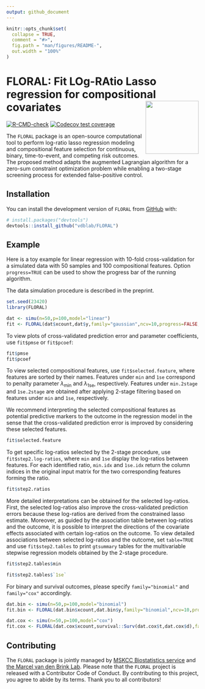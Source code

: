 ```yaml
---
output: github_document
---
```


<!-- README.md is generated from README.Rmd. Please edit that file -->

```r
knitr::opts_chunk$set(
  collapse = TRUE,
  comment = "#>",
  fig.path = "man/figures/README-",
  out.width = "100%"
)
```

# FLORAL: Fit LOg-RAtio Lasso regression for compositional covariates <img src="man/figures/logo.png" align="right" height="139" />

<!-- badges: start -->
[![R-CMD-check](https://github.com/vdblab/FLORAL/actions/workflows/R-CMD-check.yaml/badge.svg)](https://github.com/vdblab/FLORAL/actions/workflows/R-CMD-check.yaml)
[![Codecov test coverage](https://codecov.io/gh/vdblab/FLORAL/branch/master/graph/badge.svg)](https://app.codecov.io/gh/vdblab/FLORAL?branch=master)
<!-- badges: end -->

The `FLORAL` package is an open-source computational tool to perform log-ratio lasso regression modeling and compositional feature selection for continuous, binary, time-to-event, and competing risk outcomes. The proposed method adapts the augmented Lagrangian algorithm for a zero-sum constraint optimization problem while enabling a two-stage screening process for extended false-positive control.

## Installation

You can install the development version of `FLORAL` from [GitHub](https://github.com/) with:

``` r
# install.packages("devtools")
devtools::install_github("vdblab/FLORAL")
```

## Example

Here is a toy example for linear regression with 10-fold cross-validation for a simulated data with 50 samples and 100 compositional features. Option `progress=TRUE` can be used to show the progress bar of the running algorithm.

The data simulation procedure is described in the preprint.

```r
set.seed(23420)
library(FLORAL)

dat <- simu(n=50,p=100,model="linear")
fit <- FLORAL(dat$xcount,dat$y,family="gaussian",ncv=10,progress=FALSE,table=TRUE)
```

To view plots of cross-validated prediction error and parameter coefficients, use `fit$pmse` or `fit$pcoef`:

```r
fit$pmse
fit$pcoef
```

To view selected compositional features, use `fit$selected.feature`, where features are sorted by their names. Features under `min` and `1se` correspond to penalty parameter $\lambda_{\min}$ and $\lambda_{\text{1se}}$, respectively. Features under `min.2stage` and `1se.2stage` are obtained after applying 2-stage filtering based on features under `min` and `1se`, respectively.

We recommend interpreting the selected compositional features as potential predictive markers to the outcome in the regression model in the sense that the cross-validated prediction error is improved by considering these selected features. 

```r
fit$selected.feature
```

To get specific log-ratios selected by the 2-stage procedure, use `fit$step2.log-ratios`, where `min` and `1se` display the log-ratios between features. For each identified ratio, `min.idx` and `1se.idx` return the column indices in the original input matrix for the two corresponding features forming the ratio.

```r
fit$step2.ratios
```

More detailed interpretations can be obtained for the selected log-ratios. First, the selected log-ratios also improve the cross-validated prediction errors because these log-ratios are derived from the constrained lasso estimate. Moreover, as guided by the association table between log-ratios and the outcome, it is possible to interpret the directions of the covariate effects associated with certain log-ratios on the outcome. To view detailed associations between selected log-ratios and the outcome, set `table=TRUE` and use `fit$step2.tables` to print `gtsummary` tables for the multivariable stepwise regression models obtained by the 2-stage procedure. 

```r
fit$step2.tables$min
```

```r
fit$step2.tables$`1se`
```

For binary and survival outcomes, please specify `family="binomial"` and `family="cox"` accordingly. 

```r
dat.bin <- simu(n=50,p=100,model="binomial")
fit.bin <- FLORAL(dat.bin$xcount,dat.bin$y,family="binomial",ncv=10,progress=FALSE)

dat.cox <- simu(n=50,p=100,model="cox")
fit.cox <- FLORAL(dat.cox$xcount,survival::Surv(dat.cox$t,dat.cox$d),family="cox",ncv=10,progress=FALSE)
```

## Contributing

The `FLORAL` package is jointly managed by [MSKCC Biostatistics service](https://www.mskcc.org/departments/epidemiology-biostatistics/biostatistics) and [the Marcel van den Brink Lab](https://vandenbrinklab.org/). Please note that the `FLORAL` project is released with a Contributor Code of Conduct. By contributing to this project, you agree to abide by its terms. Thank you to all contributors!

